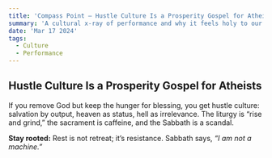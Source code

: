 ```yaml
---
title: 'Compass Point — Hustle Culture Is a Prosperity Gospel for Atheists'
summary: 'A cultural x-ray of performance and why it feels holy to our age.'
date: 'Mar 17 2024'
tags:
  - Culture
  - Performance
---
```


## Hustle Culture Is a Prosperity Gospel for Atheists

If you remove God but keep the hunger for blessing, you get hustle culture: salvation by output, heaven as status, hell as irrelevance. The liturgy is “rise and grind,” the sacrament is caffeine, and the Sabbath is a scandal.

**Stay rooted:** Rest is not retreat; it’s resistance. Sabbath says, _“I am not a machine.”_